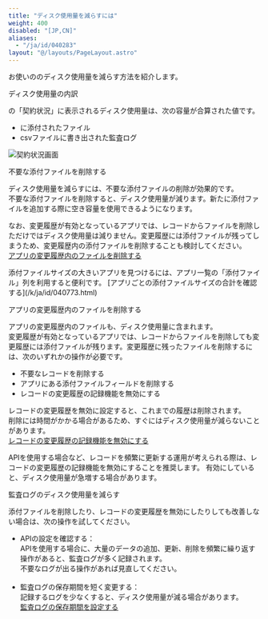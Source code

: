 ```yaml
---
title: "ディスク使用量を減らすには"
weight: 400
disabled: "[JP,CN]"
aliases:
  - "/ja/id/040283"
layout: "@/layouts/PageLayout.astro"
---
```




お使いの<Kintone />のディスク使用量を減らす方法を紹介します。  

<Heading id="disk_storage_reduce_10">ディスク使用量の内訳</Heading>

<SlashUi />の「契約状況」に表示されるディスク使用量は、次の容量が合算された値です。  

* <Kintone />に添付されたファイル
* csvファイルに書き出された監査ログ

<Img src="/k/kintone/img-ja/disk_storage_reduce_img01.png" alt="契約状況画面" />  

<Heading id="disk_storage_reduce_20">不要な添付ファイルを削除する</Heading>

ディスク使用量を減らすには、不要な添付ファイルの削除が効果的です。  
不要な添付ファイルを削除すると、ディスク使用量が減ります。新たに添付ファイルを追加する際に空き容量を使用できるようになります。  

なお、変更履歴が有効となっているアプリでは、レコードからファイルを削除しただけではディスク使用量は減りません。変更履歴には添付ファイルが残ってしまうため、変更履歴内の添付ファイルを削除することも検討してください。  
[アプリの変更履歴内のファイルを削除する](#disk_storage_reduce_30)

<Hint>
添付ファイルサイズの大きいアプリを見つけるには、アプリ一覧の「添付ファイル」列を利用すると便利です。  
[アプリごとの添付ファイルサイズの合計を確認する](/k/ja/id/040773.html)  

</Hint>

<Heading id="disk_storage_reduce_30">アプリの変更履歴内のファイルを削除する</Heading>

アプリの変更履歴内のファイルも、ディスク使用量に含まれます。  
変更履歴が有効となっているアプリでは、レコードからファイルを削除しても変更履歴には添付ファイルが残ります。変更履歴に残ったファイルを削除するには、次のいずれかの操作が必要です。  

* 不要なレコードを削除する  
* アプリにある添付ファイルフィールドを削除する  
* レコードの変更履歴の記録機能を無効にする

レコードの変更履歴を無効に設定すると、これまでの履歴は削除されます。  
削除には時間がかかる場合があるため、すぐにはディスク使用量が減らないことがあります。  
[レコードの変更履歴の記録機能を無効にする](/k/ja/id/040460.html)

<Warning>
APIを使用する場合など、レコードを頻繁に更新する運用が考えられる際は、レコードの変更履歴の記録機能を無効にすることを推奨します。  
有効にしていると、ディスク使用量が急増する場合があります。

</Warning>

<Heading id="disk_storage_reduce_40">監査ログのディスク使用量を減らす</Heading>

添付ファイルを削除したり、レコードの変更履歴を無効にしたりしても改善しない場合は、次の操作を試してください。  

* APIの設定を確認する：  
  APIを使用する場合に、大量のデータの追加、更新、削除を頻繁に繰り返す操作があると、監査ログが多く記録されます。  
  不要なログが出る操作があれば見直してください。  
  <br />
* 監査ログの保存期間を短く変更する：  
  記録するログを少なくすると、ディスク使用量が減る場合があります。  
  [監査ログの保存期間を設定する](/general/ja/id/020104.html)
